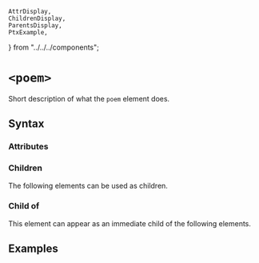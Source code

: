     AttrDisplay,
    ChildrenDisplay,
    ParentsDisplay,
    PtxExample,
} from "../../../components";

# `<poem>`

Short description of what the `poem` element does.

## Syntax

### Attributes

<AttrDisplay name="poem" />

### Children

The following elements can be used as children.

<ChildrenDisplay name="poem" />

### Child of

This element can appear as an immediate child of the following elements.

<ParentsDisplay name="poem" />

## Examples

    